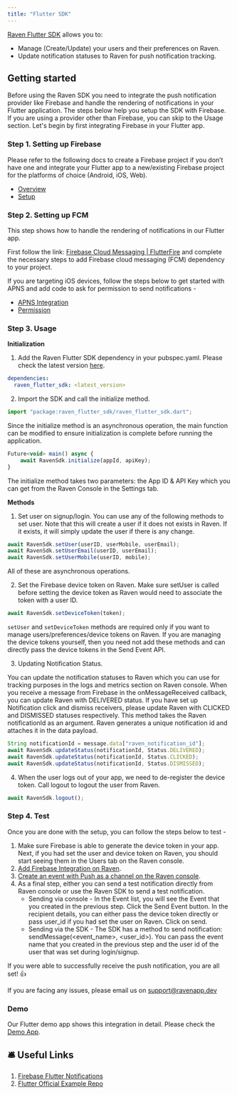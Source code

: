 ```yaml
---
title: "Flutter SDK"
---
```


[Raven Flutter SDK](https://github.com/ravenappdev/raven-flutter-sdk) allows you
to:

- Manage (Create/Update) your users and their preferences on Raven.
- Update notification statuses to Raven for push notification tracking.

## Getting started

Before using the Raven SDK you need to integrate the push notification provider
like Firebase and handle the rendering of notifications in your Flutter
application. The steps below help you setup the SDK with Firebase. If you are
using a provider other than Firebase, you can skip to the Usage section. Let's
begin by first integrating Firebase in your Flutter app.

### Step 1. Setting up Firebase

Please refer to the following docs to create a Firebase project if you don’t
have one and integrate your Flutter app to a new/existing Firebase project for
the platforms of choice (Android, iOS, Web).

- [Overview](https://firebase.flutter.dev/docs/overview)
- [Setup](https://firebase.google.com/docs/flutter/setup)

### Step 2. Setting up FCM

This step shows how to handle the rendering of notifications in our Flutter app.

First follow the link:
[Firebase Cloud Messaging | FlutterFire](https://firebase.flutter.dev/docs/messaging/overview/)
and complete the necessary steps to add Firebase cloud messaging (FCM)
dependency to your project.

If you are targeting iOS devices, follow the steps below to get started with
APNS and add code to ask for permission to send notifications -

- [APNS Integration](https://firebase.flutter.dev/docs/messaging/apple-integration)
- [Permission](https://firebase.flutter.dev/docs/messaging/permissions)

### Step 3. Usage

**Initialization**

1. Add the Raven Flutter SDK dependency in your pubspec.yaml. Please check the
   latest version [here](https://pub.dev/packages/raven_flutter_sdk).

```yaml
dependencies:
  raven_flutter_sdk: <latest_version>
```

2. Import the SDK and call the initialize method.

```javascript
import "package:raven_flutter_sdk/raven_flutter_sdk.dart";
```

Since the initialize method is an asynchronous operation, the main function can
be modified to ensure initialization is complete before running the application.

```javascript
Future<void> main() async {
    await RavenSdk.initialize(appId, apiKey);
}
```

The initialize method takes two parameters: the App ID & API Key which you can
get from the Raven Console in the Settings tab.

**Methods**

1. Set user on signup/login. You can use any of the following methods to set
   user. Note that this will create a user if it does not exists in Raven. If it
   exists, it will simply update the user if there is any change.

```javascript
await RavenSdk.setUser(userID, userMobile, userEmail);
await RavenSdk.setUserEmail(userID, userEmail);
await RavenSdk.setUserMobile(userID, mobile);
```

<Note>All of these are asynchronous operations.</Note>

2. Set the Firebase device token on Raven. Make sure setUser is called before
   setting the device token as Raven would need to associate the token with a
   user ID.

```javascript
await RavenSdk.setDeviceToken(token);
```

<Note>

`setUser` and `setDeviceToken` methods are required only if you want to manage
users/preferences/device tokens on Raven. If you are managing the device tokens
yourself, then you need not add these methods and can directly pass the device
tokens in the Send Event API.

</Note>

3. Updating Notification Status.

You can update the notification statuses to Raven which you can use for tracking
purposes in the logs and metrics section on Raven console. When you receive a
message from Firebase in the onMessageReceived callback, you can update Raven
with DELIVERED status. If you have set up Notification click and dismiss
receivers, please update Raven with CLICKED and DISMISSED statuses respectively.
This method takes the Raven notificationId as an argument. Raven generates a
unique notification id and attaches it in the data payload.

```javascript
String notificationId = message.data["raven_notification_id"];
await RavenSdk.updateStatus(notificationId, Status.DELIVERED);
await RavenSdk.updateStatus(notificationId, Status.CLICKED);
await RavenSdk.updateStatus(notificationId, Status.DISMISSED);
```

4. When the user logs out of your app, we need to de-register the device token.
   Call logout to logout the user from Raven.

```javascript
await RavenSdk.logout();
```

### Step 4. Test

Once you are done with the setup, you can follow the steps below to test -

1. Make sure Firebase is able to generate the device token in your app. Next, if
   you had set the user and device token on Raven, you should start seeing them
   in the Users tab on the Raven console.
2. [Add Firebase Integration on Raven](/push/push-integrations-firebase).
3. [Create an event with Push as a channel on the Raven console](/platform/events/events).
4. As a final step, either you can send a test notification directly from Raven
   console or use the Raven SDK to send a test notification.
   - Sending via console - In the Event list, you will see the Event that you
     created in the previous step. Click the Send Event button. In the recipient
     details, you can either pass the device token directly or pass user_id if
     you had set the user on Raven. Click on send.
   - Sending via the SDK - The SDK has a method to send notification:
     sendMessage(<event_name>, <user_id>). You can pass the event name that you
     created in the previous step and the user id of the user that was set
     during login/signup.

<Check>

If you were able to successfully receive the push notification, you are all set!
👍

If you are facing any issues, please email us on support@ravenapp.dev

</Check>

### Demo

Our Flutter demo app shows this integration in detail. Please check the
[Demo App](https://github.com/ravenappdev/raven-flutter-demo).

## 🛎️ Useful Links

1. [Firebase Flutter Notifications](https://firebase.flutter.dev/docs/messaging/notifications/)
2. [Flutter Official Example Repo](https://github.com/firebase/flutterfire/tree/master/packages/firebase_messaging/firebase_messaging/example)
